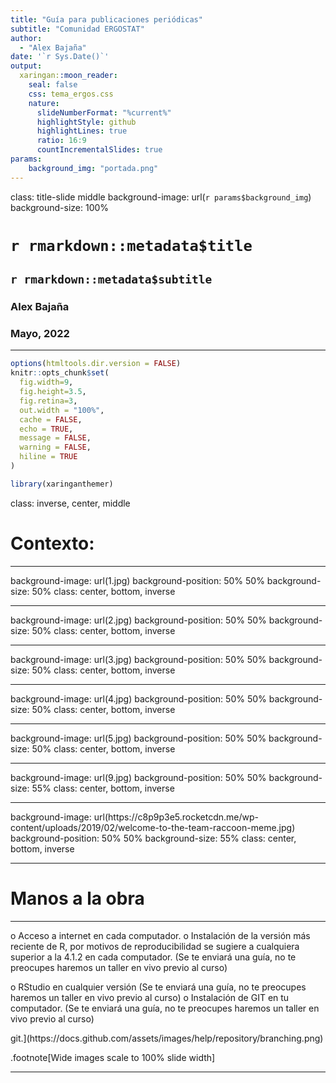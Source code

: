 ```yaml
---
title: "Guía para publicaciones periódicas"
subtitle: "Comunidad ERGOSTAT"  
author: 
  - "Alex Bajaña"
date: '`r Sys.Date()`'
output:
  xaringan::moon_reader:
    seal: false
    css: tema_ergos.css
    nature:
      slideNumberFormat: "%current%"
      highlightStyle: github
      highlightLines: true
      ratio: 16:9
      countIncrementalSlides: true
params: 
    background_img: "portada.png"
---
```


class: title-slide middle
background-image: url(`r params$background_img`) 
background-size: 100%

# `r rmarkdown::metadata$title`
## `r rmarkdown::metadata$subtitle`
### Alex Bajaña
### Mayo, 2022

---

```r
options(htmltools.dir.version = FALSE)
knitr::opts_chunk$set(
  fig.width=9, 
  fig.height=3.5, 
  fig.retina=3,
  out.width = "100%",
  cache = FALSE,
  echo = TRUE,
  message = FALSE, 
  warning = FALSE,
  hiline = TRUE
)
```

```r
library(xaringanthemer)

```

class: inverse, center, middle

# Contexto:

---

background-image: url(1.jpg)
background-position: 50% 50%
background-size: 50%
class: center, bottom, inverse

---

background-image: url(2.jpg)
background-position: 50% 50%
background-size: 50%
class: center, bottom, inverse

---

background-image: url(3.jpg)
background-position: 50% 50%
background-size: 50%
class: center, bottom, inverse

---

background-image: url(4.jpg)
background-position: 50% 50%
background-size: 50%
class: center, bottom, inverse

---

background-image: url(5.jpg)
background-position: 50% 50%
background-size: 50%
class: center, bottom, inverse

---

background-image: url(9.jpg)
background-position: 50% 50%
background-size: 55%
class: center, bottom, inverse

---

background-image: url(https://c8p9p3e5.rocketcdn.me/wp-content/uploads/2019/02/welcome-to-the-team-raccoon-meme.jpg)
background-position: 50% 50%
background-size: 55%
class: center, bottom, inverse

---

# Manos a la obra

---


o	Acceso a internet en cada computador.
o	Instalación de la versión más reciente de R, por motivos de reproducibilidad se sugiere a cualquiera superior a la 4.1.2 en cada computador. (Se te enviará una guía, no te preocupes haremos un taller en vivo previo al curso)

o	RStudio en cualquier versión (Se te enviará una guía, no te preocupes haremos un taller en vivo previo al curso)
o	Instalación de GIT en tu computador. (Se te enviará una guía, no te preocupes haremos un taller en vivo previo al curso)
                  
 
    
 git.](https://docs.github.com/assets/images/help/repository/branching.png)

.footnote[Wide images scale to 100% slide width]

---

